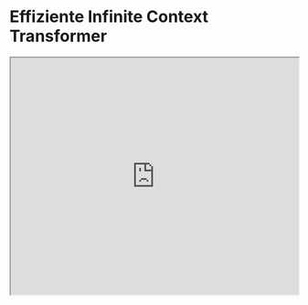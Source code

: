 # Effiziente Infinite Context Transformer


<Bleed>
  <iframe width="100%"
    height="415px"
    src="https://www.youtube.com/embed/tOaTaQ8ZGRo?si=pFP-KiLe63Ppl9Pd" allow="accelerometer; autoplay; clipboard-write; encrypted-media; gyroscope; picture-in-picture"
    allowFullScreen
    />
</Bleed>

Ein neues [Paper](https://arxiv.org/abs/2404.07143) von Google integriert kompressiven Speicher in eine Vanilla Dot-Product Attention-Schicht.

Das Ziel ist es, Transformer-LLMs zu ermöglichen, effektiv unendlich lange Eingaben mit begrenztem Speicherbedarf und Rechenaufwand zu verarbeiten.

Sie schlagen eine neue Aufmerksamkeitstechnik vor, die als Infini-Attention bezeichnet wird, welche eine kompressive Speichereinheit in einen Vanilla-Aufmerksamkeitsmechanismus einbaut.

!["Infini-Attention"](../../img/research/infini-attention.png)

Es kombiniert sowohl maskierte lokale Aufmerksamkeit als auch langfristige lineare Aufmerksamkeit in einem einzigen Transformer-Block. Dies ermöglicht es dem Infini-Transformer-Modell, effizient sowohl lang- als auch kurzreichende Kontextabhängigkeiten zu handhaben.

Dieser Ansatz übertrifft Basismodelle beim langkontextuellen Sprachmodellieren mit einem Speicherkompressionsverhältnis von 114x!

Sie zeigen auch, dass ein 1B LLM natürlich auf eine Sequenzlänge von 1M skaliert werden kann und ein 8B-Modell ein neues SoTA-Ergebnis bei einer Buchzusammenfassungsaufgabe mit einer Länge von 500K erreicht.

Angesichts der wachsenden Bedeutung von langkontextuellen LLMs könnte ein effektives Speichersystem leistungsstarke Fähigkeiten im Bereich des Schlussfolgerns, Planens, der kontinuierlichen Anpassung und bisher in LLMs nicht gesehene Fähigkeiten freisetzen.